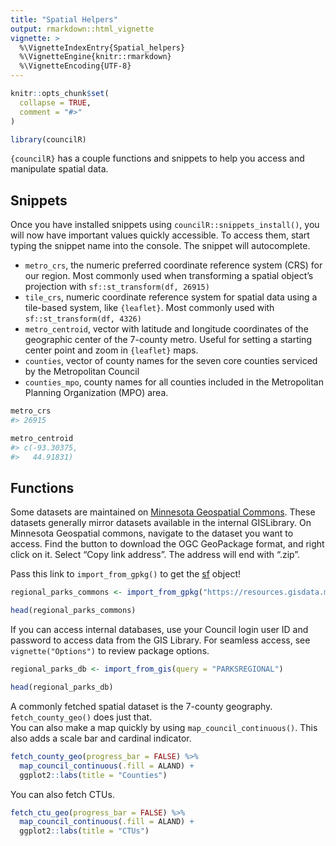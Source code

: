 ```yaml
---
title: "Spatial Helpers"
output: rmarkdown::html_vignette
vignette: >
  %\VignetteIndexEntry{Spatial_helpers}
  %\VignetteEngine{knitr::rmarkdown}
  %\VignetteEncoding{UTF-8}
---
```


```r
knitr::opts_chunk$set(
  collapse = TRUE,
  comment = "#>"
)
```

```r
library(councilR)
```

`{councilR}` has a couple functions and snippets to help you access and manipulate spatial data. 

## Snippets

Once you have installed snippets using `councilR::snippets_install()`, you will now have important values quickly accessible. To access them, start typing the snippet name into the console. The snippet will autocomplete. 

  - `metro_crs`, the numeric preferred coordinate reference system (CRS) for our region. Most commonly used when transforming a spatial object's projection with `sf::st_transform(df, 26915)`
  - `tile_crs`, numeric coordinate reference system for spatial data using a tile-based system, like `{leaflet}`. Most commonly used with `sf::st_transform(df, 4326)`
  - `metro_centroid`, vector with latitude and longitude coordinates of the geographic center of the 7-county metro. Useful for setting a starting center point and zoom in `{leaflet}` maps.
  - `counties`, vector of county  names for the seven core counties serviced by the Metropolitan Council 
  - `counties_mpo`, county names for all counties included in the Metropolitan Planning Organization (MPO) area. 

```r
metro_crs
#> 26915

metro_centroid
#> c(-93.30375,
#>   44.91831)
```

## Functions  

Some datasets are maintained on [Minnesota Geospatial Commons](https://gisdata.mn.gov/). These datasets generally mirror datasets available in the internal GISLibrary. On Minnesota Geospatial commons, navigate to the dataset you want to access. Find the button to download the OGC GeoPackage format, and right click on it. Select "Copy link address". The address will end with  ".zip".

Pass this link to `import_from_gpkg()` to get the [sf]() object!

```r
regional_parks_commons <- import_from_gpkg("https://resources.gisdata.mn.gov/pub/gdrs/data/pub/us_mn_state_metc/plan_parks_regional/gpkg_plan_parks_regional.zip")

head(regional_parks_commons)
```

If you can access internal databases, use your Council login user ID and password to access data from the GIS Library. For seamless access, see `vignette("Options")` to review package options.

```r
regional_parks_db <- import_from_gis(query = "PARKSREGIONAL")

head(regional_parks_db)
```

A commonly fetched spatial dataset is the 7-county geography. `fetch_county_geo()` does just that.  
You can also make a map quickly by using `map_council_continuous()`. This also adds a scale bar and cardinal indicator. 


```r
fetch_county_geo(progress_bar = FALSE) %>%
  map_council_continuous(.fill = ALAND) +
  ggplot2::labs(title = "Counties")
```


You can also fetch CTUs. 


```r
fetch_ctu_geo(progress_bar = FALSE) %>%
  map_council_continuous(.fill = ALAND) +
  ggplot2::labs(title = "CTUs")
```
